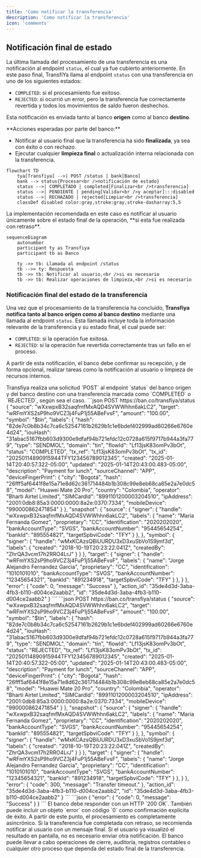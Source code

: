 ```yaml
---
title: 'Como notificar la transferencia'
description: 'Como notificar la transferencia'
icon: 'comments'
---
```


## Notificación final de estado

La última llamada del procesamiento de una transferencia es una notificación al endpoint `status`, el cual ya fue cubierto anteriormente. En este paso final, TransfiYa llama al endpoint `status` con una transferencia en uno de los siguientes estados:

- `COMPLETED`: si el procesamiento fue exitoso.
- `REJECTED`: si ocurrió un error, pero la transferencia fue correctamente revertida y todos los movimientos de saldo fueron deshechos.

Esta notificación es enviada tanto al banco **origen** como al banco **destino**.

<Info>
**Acciones esperadas por parte del banco:**

- Notificar al usuario final que la transferencia ha sido **finalizada**, ya sea con éxito o con rechazo.
- Ejecutar cualquier **limpieza final** o actualización interna relacionada con la transferencia.
</Info>

```mermaid
flowchart TD
    tya[Transfiya] -->| POST /status | bank[Banco]
    bank --> status{Procesar<br />notificación de estado}
    status -->| COMPLETADO | completed[Finalizar<br />transferencia]
    status -->| PENDIENTE | pending[Validar<br />y aceptar]:::disabled
    status -->| RECHAZADO | rejected[Limpiar<br />transferencia]
    classDef disabled color:gray,stroke:gray,stroke-dasharray:5,5
```
<Info>
La implementación recomendada en este caso es notificar al usuario únicamente sobre el estado final de la operación, **si esta fue realizada con retraso**.
</Info>


```mermaid
sequenceDiagram
	autonumber
	participant ty as Transfiya
	participant tb as Banco

	ty ->> tb: Llamada al endpoint /status
	tb -->> ty: Respuesta
	tb ->> tb: Notificar al usuario,<br />si es necesario
	tb ->> tb: Realizar operaciones de limpieza,<br />si es necesario

```

### Notificación final del estado de la transferencia

Una vez que el procesamiento de la transferencia ha concluido, **Transfiya notifica tanto al banco origen como al banco destino** mediante una llamada al endpoint `status`. Esta llamada incluye toda la información relevante de la transferencia y su estado final, el cual puede ser:

- `COMPLETED`: si la operación fue exitosa.
- `REJECTED`: si la operación fue revertida correctamente tras un fallo en el proceso.

A partir de esta notificación, el banco debe confirmar su recepción, y de forma opcional, realizar tareas como la notificación al usuario o limpieza de recursos internos.

<Steps>

<Step title="Transfiya llama al endpoint `status` con la transferencia finalizada">
Transfiya realiza una solicitud `POST` al endpoint `status` del banco origen y del banco destino con una transferencia marcada como `COMPLETED` o `REJECTED`, según sea el caso.
<Tabs>
    <Tab title="Request Completed">
    ```json
    POST https://ban.co/transfiya/status
    {
        "source": "wXxwpxB32saqfmfMxAQD4SVWWhhn6akLC2",
        "target": "wRFmYXS2sP9ho9VCZ3j4FuP1j55ABeFvsF",
        "amount": "100.00",
        "symbol": "$tin",
        "labels": {
            "hash": "82de7c0b8b34c7ca6c52547161b2629b1c1e6bdef402999ad60266e6760e4d24",
            "iouHash": "31abac5167fbb603d9300e9dfaf94b721efdc12c0728a615f9717b944a3fa779",
            "type": "SENDMOL",
            "domain": "tin",
            "flowId": "Lf13jsK83omPv3bOt",
            "status": "COMPLETED",
            "tx_ref": "Lf13jsK83omPv3bOt",
            "tx_id": "20250114890915944TFY123456789012345",
            "created": "2025-01-14T20:40:57.322-05:00",
            "updated": "2025-01-14T20:43:00.483-05:00",
            "description": "Payment for lunch",
            "sourceChannel": "APP",
            "deviceFingerPrint": {
            "city": "Bogotá",
            "hash": "26fff5af6441f8e15a71e8d62c361714484b1b308c99e8eb68ca85e2a7e0dc58",
            "model": "Huawei Mate 20 Pro",
            "country": "Colombia",
            "operator": "Bharti Airtel Limited",
            "SIMCardId": "8991101200003204510",
            "ipAddress": "2001:0db8:85a3:0000:0000:8a2e:0370:7334",
            "mobileDevice": "990000862471854"
            }
        },
        "snapshot": {
            "source": {
            "signer": {
                "handle": "wXxwpxB32saqfmfMxAQD4SVWWhhn6akLC2",
                "labels": {
                "name": "Maria Fernanda Gomez",
                "proprietary": "CC",
                    "identification": "2020202020",
                "bankAccountType": "SVGS",
                "bankAccountNumber": "95445654254",
                "bankId": "895554821",
                "targetSpbviCode": "TFY"
                }
            },
            },
            "symbol": {
            "signer": {
                "handle": "wMxKCAzsQBiUURDU3xD3xuSbVo1S9jmf3d",
                "labels": {
                "created": "2018-10-19T20:23:22.041Z",
                "createdBy": "ZhrQA3vcm17h2RRO4LrJ"
                }
            }
            },
            "target": {
            "signer": {
                "handle": "wRFmYXS2sP9ho9VCZ3j4FuP1j55ABeFvsF",
                "labels": {
                "name": "Jorge Alejandro Fernandez Garcia",
                "proprietary": "CC",
                    "identification": "1010101010",
                "bankAccountType": "SVGS",
                "bankAccountNumber": "12345654321",
                "bankId": "891234918",
                "targetSpbviCode": "TFY"
                }
            },
            }
        },
        "error": {
            "code": 0,
            "message": "Success"
        },
        "action_id": "35de4d3d-3aba-4fb3-b110-d004ce2aabb2",
        "id": "35de4d3d-3aba-4fb3-b110-d004ce2aabb2"
        }
    ```
    </Tab>
    <Tab title="Request Rejected">
    ```json
    POST https://ban.co/transfiya/status
    {
        "source": "wXxwpxB32saqfmfMxAQD4SVWWhhn6akLC2",
        "target": "wRFmYXS2sP9ho9VCZ3j4FuP1j55ABeFvsF",
        "amount": "100.00",
        "symbol": "$tin",
        "labels": {
            "hash": "82de7c0b8b34c7ca6c52547161b2629b1c1e6bdef402999ad60266e6760e4d24",
            "iouHash": "31abac5167fbb603d9300e9dfaf94b721efdc12c0728a615f9717b944a3fa779",
            "type": "SENDMOL",
            "domain": "tin",
            "flowId": "Lf13jsK83omPv3bOt",
            "status": "REJECTED",
            "tx_ref": "Lf13jsK83omPv3bOt",
            "tx_id": "20250114890915944TFY123456789012345",
            "created": "2025-01-14T20:40:57.322-05:00",
            "updated": "2025-01-14T20:43:00.483-05:00",
            "description": "Payment for lunch",
            "sourceChannel": "APP",
            "deviceFingerPrint": {
            "city": "Bogotá",
            "hash": "26fff5af6441f8e15a71e8d62c361714484b1b308c99e8eb68ca85e2a7e0dc58",
            "model": "Huawei Mate 20 Pro",
            "country": "Colombia",
            "operator": "Bharti Airtel Limited",
            "SIMCardId": "8991101200003204510",
            "ipAddress": "2001:0db8:85a3:0000:0000:8a2e:0370:7334",
            "mobileDevice": "990000862471854"
            }
        },
        "snapshot": {
            "source": {
            "signer": {
                "handle": "wXxwpxB32saqfmfMxAQD4SVWWhhn6akLC2",
                "labels": {
                "name": "Maria Fernanda Gomez",
                "proprietary": "CC",
                    "identification": "2020202020",
                "bankAccountType": "SVGS",
                "bankAccountNumber": "95445654254",
                "bankId": "895554821",
                "targetSpbviCode": "TFY"
                }
            },
            },
            "symbol": {
            "signer": {
                "handle": "wMxKCAzsQBiUURDU3xD3xuSbVo1S9jmf3d",
                "labels": {
                "created": "2018-10-19T20:23:22.041Z",
                "createdBy": "ZhrQA3vcm17h2RRO4LrJ"
                }
            }
            },
            "target": {
            "signer": {
                "handle": "wRFmYXS2sP9ho9VCZ3j4FuP1j55ABeFvsF",
                "labels": {
                "name": "Jorge Alejandro Fernandez Garcia",
                "proprietary": "CC",
                    "identification": "1010101010",
                "bankAccountType": "SVGS",
                "bankAccountNumber": "12345654321",
                "bankId": "891234918",
                "targetSpbviCode": "TFY"
                }
            },
            }
        },
        "error": {
            "code": 300,
            "message": "Transfer timeout."
        },
        "action_id": "35de4d3d-3aba-4fb3-b110-d004ce2aabb2",
        "id": "35de4d3d-3aba-4fb3-b110-d004ce2aabb2"
        }
    ```
    </Tab>
    <Tab title="Response">
    ```json
    {
        "error": {
            "code": 0,
            "message": "Success"
        }
    }
    ```
    </Tab>
  </Tabs>
</Step>

<Step title="El banco responde confirmando la recepción de la notificación">
El banco debe responder con un HTTP `200 OK`. También puede incluir un objeto `error` con código `0` como confirmación explícita de éxito. A partir de este punto, el procesamiento es completamente asincrónico.
</Step>

<Step title="El banco notifica al usuario final (si es necesario)">
Si la transferencia fue completada con retraso, se recomienda notificar al usuario con un mensaje final. Si el usuario ya visualizó el resultado en pantalla, no es necesario enviar otra notificación.
</Step>

<Step title="El banco realiza limpieza o actualizaciones internas (si aplica)">
El banco puede llevar a cabo operaciones de cierre, auditoría, registros contables o cualquier otro proceso que dependa del estado final de la transferencia.
</Step>

</Steps>
